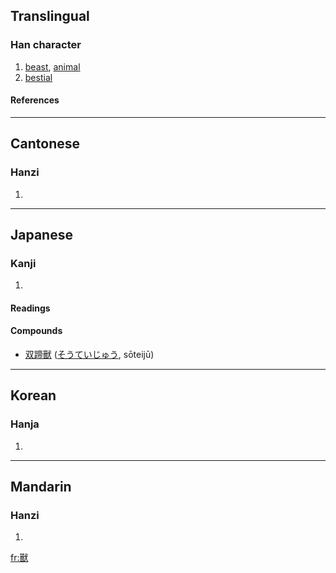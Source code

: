 {{see|獣|兽}}

==Translingual==
===Han character===
{{Han char|rn=94|rad=犬|as=15|sn=19|four=6363<sub>4</sub>|canj=口口戈大 (RRIK), X口口戈大 (XRRIK)}}
# [[beast]], [[animal]]
# [[bestial]]
====References====
{{Han ref|kx=0721.030|dkj=20775|dj=1132.190|hdz=21375.050|uh=7378|ud=29560|bh=C37E|bd=50046}}

----
==Cantonese==
===Hanzi===
{{yue-hanzi|jyut=|y=sau3}}
# {{defn|Cantonese}}

----
==Japanese==
===Kanji===
{{ja-kanji|grade=|rs=犬15}}
# {{defn|Japanese}} 
====Readings====
{{ja-readings|on=[[じゅう]] (jū)|kun=[[けもの]] (kemono)}}
====Compounds====
*[[双蹄獸]] ([[そうていじゅう]], sōteijū)
----
==Korean==
===Hanja===
{{ko-hanja|hangeul=수|eumhun=|rv=su|mr=su|y=swu}}
# {{defn|Korean}}

----
==Mandarin==
===Hanzi===
{{cmn-hanzi|sim=兽|pin=[[shòu]] (shou4), [[tǎ]] (ta3)|wg=shou<sup>4</sup>, t'a<sup>3</sup>}}
# {{defn|Mandarin}}

[[fr:獸]]